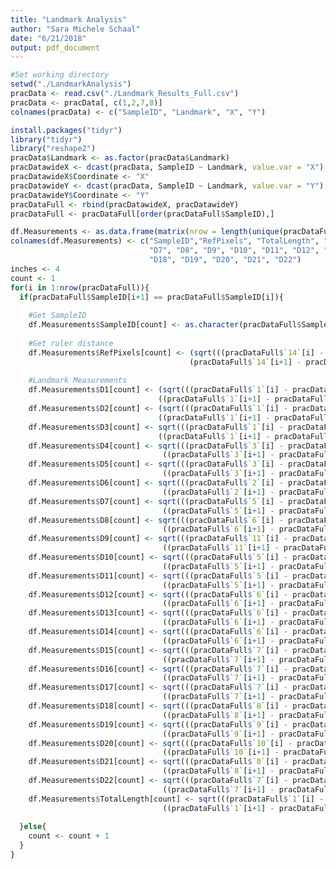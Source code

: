 ```yaml
---
title: "Landmark Analysis"
author: "Sara Michele Schaal"
date: "6/21/2018"
output: pdf_document
---
```


```r
#Set working directory
setwd("./LandmarkAnalysis")
pracData <- read.csv("./Landmark_Results_Full.csv")
pracData <- pracData[, c(1,2,7,8)]
colnames(pracData) <- c("SampleID", "Landmark", "X", "Y")

install.packages("tidyr")
library("tidyr")
library("reshape2")
pracData$Landmark <- as.factor(pracData$Landmark)
pracDatawideX <- dcast(pracData, SampleID ~ Landmark, value.var = "X")
pracDatawideX$Coordinate <- "X"
pracDatawideY <- dcast(pracData, SampleID ~ Landmark, value.var = "Y")
pracDatawideY$Coordinate <- "Y"
pracDataFull <- rbind(pracDatawideX, pracDatawideY)
pracDataFull <- pracDataFull[order(pracDataFull$SampleID),]

df.Measurements <- as.data.frame(matrix(nrow = length(unique(pracDataFull$SampleID)), ncol = 25))
colnames(df.Measurements) <- c("SampleID","RefPixels", "TotalLength", "D1", "D2", "D3", "D4", "D5", "D6", 
                               "D7", "D8", "D9", "D10", "D11", "D12", "D13", "D14", "D15", "D16", "D17",
                               "D18", "D19", "D20", "D21", "D22")
inches <- 4
count <- 1
for(i in 1:nrow(pracDataFull)){
  if(pracDataFull$SampleID[i+1] == pracDataFull$SampleID[i]){
    
    #Get SampleID
    df.Measurements$SampleID[count] <- as.character(pracDataFull$SampleID[i])
    
    #Get ruler distance
    df.Measurements$RefPixels[count] <- (sqrt(((pracDataFull$`14`[i] - pracDataFull$`15`[i])^2) +
                                        (pracDataFull$`14`[i+1] - pracDataFull$`15`[i+1])^2))/inches
    
    #Landmark Measurements
    df.Measurements$D1[count] <- (sqrt(((pracDataFull$`1`[i] - pracDataFull$`3`[i])^2) +
                                 ((pracDataFull$`1`[i+1] - pracDataFull$`3`[i+1])^2)))/df.Measurements$RefPixels[count]
    df.Measurements$D2[count] <- (sqrt(((pracDataFull$`1`[i] - pracDataFull$`4`[i])^2) +
                                 ((pracDataFull$`1`[i+1] - pracDataFull$`4`[i+1])^2)))/df.Measurements$RefPixels[count]
    df.Measurements$D3[count] <- sqrt(((pracDataFull$`1`[i] - pracDataFull$`2`[i])^2) +
                                 ((pracDataFull$`1`[i+1] - pracDataFull$`2`[i+1])^2))/df.Measurements$RefPixels[count]
    df.Measurements$D4[count] <- sqrt(((pracDataFull$`3`[i] - pracDataFull$`5`[i])^2) +
                                  ((pracDataFull$`3`[i+1] - pracDataFull$`5`[i+1])^2))/df.Measurements$RefPixels[count]
    df.Measurements$D5[count] <- sqrt(((pracDataFull$`3`[i] - pracDataFull$`12`[i])^2) +
                                  ((pracDataFull$`3`[i+1] - pracDataFull$`12`[i+1])^2))/df.Measurements$RefPixels[count]
    df.Measurements$D6[count] <- sqrt(((pracDataFull$`2`[i] - pracDataFull$`12`[i])^2) +
                                  ((pracDataFull$`2`[i+1] - pracDataFull$`12`[i+1])^2))/df.Measurements$RefPixels[count]
    df.Measurements$D7[count] <- sqrt(((pracDataFull$`5`[i] - pracDataFull$`12`[i])^2) +
                                  ((pracDataFull$`5`[i+1] - pracDataFull$`12`[i+1])^2))/df.Measurements$RefPixels[count]
    df.Measurements$D8[count] <- sqrt(((pracDataFull$`6`[i] - pracDataFull$`12`[i])^2) +
                                  ((pracDataFull$`6`[i+1] - pracDataFull$`12`[i+1])^2))/df.Measurements$RefPixels[count]
    df.Measurements$D9[count] <- sqrt(((pracDataFull$`11`[i] - pracDataFull$`12`[i])^2) +
                                  ((pracDataFull$`11`[i+1] - pracDataFull$`12`[i+1])^2))/df.Measurements$RefPixels[count]
    df.Measurements$D10[count] <- sqrt(((pracDataFull$`5`[i] - pracDataFull$`6`[i])^2) +
                                  ((pracDataFull$`5`[i+1] - pracDataFull$`6`[i+1])^2))/df.Measurements$RefPixels[count]
    df.Measurements$D11[count] <- sqrt(((pracDataFull$`5`[i] - pracDataFull$`11`[i])^2) +
                                  ((pracDataFull$`5`[i+1] - pracDataFull$`11`[i+1])^2))/df.Measurements$RefPixels[count]
    df.Measurements$D12[count] <- sqrt(((pracDataFull$`6`[i] - pracDataFull$`11`[i])^2) +
                                  ((pracDataFull$`6`[i+1] - pracDataFull$`11`[i+1])^2))/df.Measurements$RefPixels[count]
    df.Measurements$D13[count] <- sqrt(((pracDataFull$`6`[i] - pracDataFull$`10`[i])^2) +
                                  ((pracDataFull$`6`[i+1] - pracDataFull$`10`[i+1])^2))/df.Measurements$RefPixels[count]
    df.Measurements$D14[count] <- sqrt(((pracDataFull$`6`[i] - pracDataFull$`7`[i])^2) +
                                  ((pracDataFull$`6`[i+1] - pracDataFull$`7`[i+1])^2))/df.Measurements$RefPixels[count]
    df.Measurements$D15[count] <- sqrt(((pracDataFull$`7`[i] - pracDataFull$`11`[i])^2) +
                                  ((pracDataFull$`7`[i+1] - pracDataFull$`11`[i+1])^2))/df.Measurements$RefPixels[count]
    df.Measurements$D16[count] <- sqrt(((pracDataFull$`7`[i] - pracDataFull$`8`[i])^2) +
                                  ((pracDataFull$`7`[i+1] - pracDataFull$`8`[i+1])^2))/df.Measurements$RefPixels[count]
    df.Measurements$D17[count] <- sqrt(((pracDataFull$`7`[i] - pracDataFull$`9`[i])^2) +
                                  ((pracDataFull$`7`[i+1] - pracDataFull$`9`[i+1])^2))/df.Measurements$RefPixels[count]
    df.Measurements$D18[count] <- sqrt(((pracDataFull$`8`[i] - pracDataFull$`9`[i])^2) +
                                  ((pracDataFull$`8`[i+1] - pracDataFull$`9`[i+1])^2))/df.Measurements$RefPixels[count]
    df.Measurements$D19[count] <- sqrt(((pracDataFull$`9`[i] - pracDataFull$`10`[i])^2) +
                                  ((pracDataFull$`9`[i+1] - pracDataFull$`10`[i+1])^2))/df.Measurements$RefPixels[count]
    df.Measurements$D20[count] <- sqrt(((pracDataFull$`10`[i] - pracDataFull$`11`[i])^2) +
                                  ((pracDataFull$`10`[i+1] - pracDataFull$`11`[i+1])^2))/df.Measurements$RefPixels[count]
    df.Measurements$D21[count] <- sqrt(((pracDataFull$`8`[i] - pracDataFull$`10`[i])^2) +
                                  ((pracDataFull$`8`[i+1] - pracDataFull$`10`[i+1])^2))/df.Measurements$RefPixels[count]
    df.Measurements$D22[count] <- sqrt(((pracDataFull$`7`[i] - pracDataFull$`10`[i])^2) +
                                  ((pracDataFull$`7`[i+1] - pracDataFull$`10`[i+1])^2))/df.Measurements$RefPixels[count]
    df.Measurements$TotalLength[count] <- sqrt(((pracDataFull$`1`[i] - pracDataFull$`13`[i])^2) +
                                  ((pracDataFull$`1`[i+1] - pracDataFull$`13`[i+1])^2))/df.Measurements$RefPixels[count]
    
  }else{
    count <- count + 1
  }
}

```